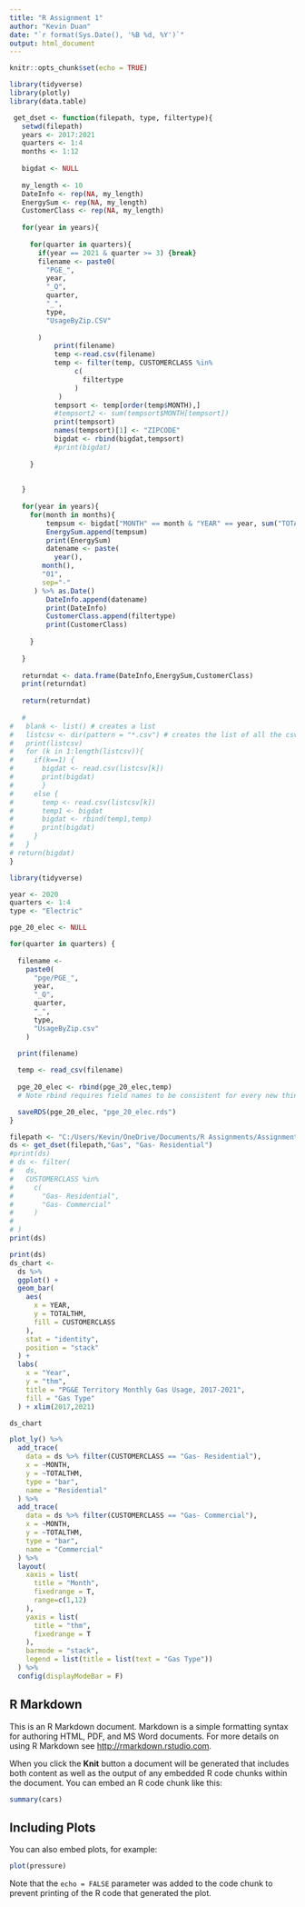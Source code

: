 ---
title: "R Assignment 1"
author: "Kevin Duan"
date: "`r format(Sys.Date(), '%B %d, %Y')`"
output: html_document
---

```{r setup, include=FALSE}
knitr::opts_chunk$set(echo = TRUE)
```
```{r}
library(tidyverse)
library(plotly)
library(data.table)
```

```{r}
 get_dset <- function(filepath, type, filtertype){
   setwd(filepath)
   years <- 2017:2021
   quarters <- 1:4
   months <- 1:12
   
   bigdat <- NULL
   
   my_length <- 10
   DateInfo <- rep(NA, my_length)
   EnergySum <- rep(NA, my_length)
   CustomerClass <- rep(NA, my_length)
   
   for(year in years){
     
     for(quarter in quarters){
       if(year == 2021 & quarter >= 3) {break}
       filename <- paste0(
         "PGE_",
         year,
         "_Q",
         quarter,
         "_",
         type,
         "UsageByZip.CSV"
         
       )
           print(filename)
           temp <-read.csv(filename)
           temp <- filter(temp, CUSTOMERCLASS %in%
                c(
                  filtertype
                )
            )
           tempsort <- temp[order(temp$MONTH),]
           #tempsort2 <- sum(tempsort$MONTH[tempsort])
           print(tempsort)
           names(tempsort)[1] <- "ZIPCODE"
           bigdat <- rbind(bigdat,tempsort)
           #print(bigdat)
           
     }
     
     
   }
   
   for(year in years){
     for(month in months){
         tempsum <- bigdat["MONTH" == month & "YEAR" == year, sum("TOTALTHM")]
         EnergySum.append(tempsum)
         print(EnergySum)
         datename <- paste(
           year(),
        month(), 
        "01",
        sep="-"
      ) %>% as.Date()
         DateInfo.append(datename)
         print(DateInfo)
         CustomerClass.append(filtertype)
         print(CustomerClass)
       
     }
     
   }
   
   returndat <- data.frame(DateInfo,EnergySum,CustomerClass)
   print(returndat)
   
   return(returndat)
   
   #   
#   blank <- list() # creates a list
#   listcsv <- dir(pattern = "*.csv") # creates the list of all the csv   files in the directory
#   print(listcsv)
#   for (k in 1:length(listcsv)){
#     if(k==1) { 
#       bigdat <- read.csv(listcsv[k]) 
#       print(bigdat)
#       }
#     else {
#       temp <- read.csv(listcsv[k])
#       temp1 <- bigdat
#       bigdat <- rbind(temp1,temp)
#       print(bigdat)
#     }
#   }
# return(bigdat)
}

```

```{r}
library(tidyverse)

year <- 2020
quarters <- 1:4
type <- "Electric"

pge_20_elec <- NULL

for(quarter in quarters) {
  
  filename <- 
    paste0(
      "pge/PGE_",
      year,
      "_Q",
      quarter,
      "_",
      type,
      "UsageByZip.csv"
    )

  print(filename)
  
  temp <- read_csv(filename)
  
  pge_20_elec <- rbind(pge_20_elec,temp)
  # Note rbind requires field names to be consistent for every new thing that you add.

  saveRDS(pge_20_elec, "pge_20_elec.rds")
}
```




```{r}
filepath <- "C:/Users/Kevin/OneDrive/Documents/R Assignments/Assignment 1/GasUsage"
ds <- get_dset(filepath,"Gas", "Gas- Residential")
#print(ds)
# ds <- filter(
#   ds,
#   CUSTOMERCLASS %in%
#     c(
#       "Gas- Residential",
#       "Gas- Commercial"
#     )
#   
# )
print(ds)
```

```{r}
print(ds)
ds_chart <-
  ds %>% 
  ggplot() +
  geom_bar(
    aes(
      x = YEAR,
      y = TOTALTHM,
      fill = CUSTOMERCLASS
    ),
    stat = "identity",
    position = "stack"
  ) +
  labs(
    x = "Year",
    y = "thm",
    title = "PG&E Territory Monthly Gas Usage, 2017-2021",
    fill = "Gas Type"
  ) + xlim(2017,2021)

ds_chart
```

```{r}
plot_ly() %>% 
  add_trace(
    data = ds %>% filter(CUSTOMERCLASS == "Gas- Residential"),
    x = ~MONTH,
    y = ~TOTALTHM,
    type = "bar",
    name = "Residential"
  ) %>% 
  add_trace(
    data = ds %>% filter(CUSTOMERCLASS == "Gas- Commercial"),
    x = ~MONTH,
    y = ~TOTALTHM,
    type = "bar",
    name = "Commercial"
  ) %>% 
  layout(
    xaxis = list(
      title = "Month",
      fixedrange = T,
      range=c(1,12)
    ),
    yaxis = list(
      title = "thm",
      fixedrange = T
    ),
    barmode = "stack",
    legend = list(title = list(text = "Gas Type"))
  ) %>% 
  config(displayModeBar = F)
```

## R Markdown

This is an R Markdown document. Markdown is a simple formatting syntax for authoring HTML, PDF, and MS Word documents. For more details on using R Markdown see <http://rmarkdown.rstudio.com>.

When you click the **Knit** button a document will be generated that includes both content as well as the output of any embedded R code chunks within the document. You can embed an R code chunk like this:

```{r cars}
summary(cars)
```

## Including Plots

You can also embed plots, for example:

```{r pressure, echo=FALSE}
plot(pressure)
```

Note that the `echo = FALSE` parameter was added to the code chunk to prevent printing of the R code that generated the plot.
